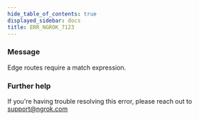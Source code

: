 ```yaml
---
hide_table_of_contents: true
displayed_sidebar: docs
title: ERR_NGROK_7123
---
```


### Message

Edge routes require a match expression.

<ErrorDetails />

### Further help

If you're having trouble resolving this error, please reach out to [support@ngrok.com](mailto:support@ngrok.com?subject=Help%20with%20ERR_NGROK_7123)
